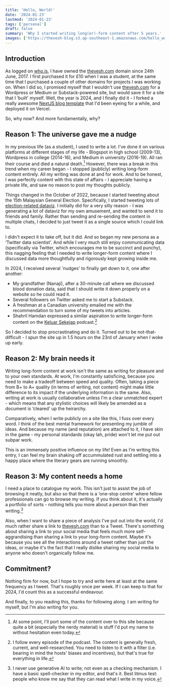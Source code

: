 ```yaml
---
title: 'Hello, World!'
date: '2024-01-23'
lastmod: '2024-01-23'
tags: ['personal']
draft: false
summary: 'Why I started writing long(er)-form content after 5 years.'
images: ['https://thevesh-blog.s3.ap-southeast-1.amazonaws.com/hello_world_og.webp']
---
```


## Introduction

As logged on [who.is](https://who.is/whois/thevesh.com), I have owned the [thevesh.com](#) domain since 24th June, 2017. I first purchased it for £10 when I was a student, at the same time that I purchased a couple of other domains for projects I was working on. When I did so, I promised myself that I wouldn't use [thevesh.com](#) for a Wordpress or Medium or Substack-powered site, but would save it for a site that I ‘built' myself. Well, the year is 2024, and I finally did it - I forked a really awesome [NextJS blog template](https://github.com/timlrx/tailwind-nextjs-starter-blog) that I'd been eyeing for a while, and deployed it on Vercel.

So, why now? And more fundamentally, why?

<TOCInline toc={props.toc} exclude="Introduction" />

## Reason 1: The universe gave me a nudge

In my previous life (as a student), I used to write a lot. I've done it on various platforms at different stages of my life - Blogspot in high school (2009-13), Wordpress in college (2014-16), and Medium in university (2016-19). All ran their course and died a natural death.[^1] However, there was a break in this trend when my career began - I stopped (publicly) writing long-form content entirely. All my writing was done at and for work. And to be honest, I was perfectly content with this state of affairs - I appreciate having a private life, and saw no reason to post my thoughts publicly.

Things changed in the October of 2022, because I started tweeting about the 15th Malaysian General Election. Specifically, I started tweeting lots of [election-related dataviz](https://twitter.com/Thevesh/status/1585248940425105409). I initially did for a very silly reason - I was generating a lot of dataviz for my own amusement, and wanted to send it to friends and family. Rather than sending and re-sending the content in multiple chats, I decided to just tweet it as a single source which I could link to.

I didn't expect it to take off, but it did. And so began my new persona as a ‘Twitter data scientist'. And while I very much still enjoy communicating data (specifically via Twitter, which encourages me to be succinct and punchy), this nagging feeling that I needed to write longer-form content where I discussed data more thoughtfully and rigorously kept growing inside me.

In 2024, I received several 'nudges' to finally get down to it, one after another:
- My grandfather (Nanaji), after a 30-minute call where we discussed blood donation data, said that I should write it down properly on a website so he could read it.
- Several followers on Twitter asked me to start a Substack.
- A freshman at a Canadian university emailed me with the recommendation to turn some of my tweets into articles.
- Shahril Hamdan expressed a similar aspiration to write longer-form content on the [Keluar Sekejap](https://www.youtube.com/@keluarsekejap) podcast.[^2]

So I decided to stop procrastinating and do it. Turned out to be not-that-difficult - I spun the site up in 1.5 hours on the 23rd of January when I woke up early.

## Reason 2: My brain needs it

Writing long-form content at work isn't the same as writing for pleasure and to your own standards. At work, I'm constantly satisficing, because you need to make a tradeoff between speed and quality. Often, taking a piece from B+ to A+ quality (in terms of writing, not content) might make little difference to its impact if the underlying information is the same. Also, writing at work is usually collaborative unless I'm a clear unmatched expert - which means that any stylistic choices will likely be amended as a document is ‘cleared' up the heirarchy.

Comparatively, when I write publicly on a site like this, I fuss over every word. I think of the best mental framework for presenting my jumble of ideas. And because my name (and reputation) are attached to it, I have skin in the game - my personal standards (okay lah, pride) won't let me put out subpar work.

This is an immensely positive influence on my life! Even as I'm writing this entry, I can feel my brain shaking off accummulated rust and settling into a happy place where the literary gears are running smoothly.

## Reason 3: My content needs a home

I need a place to catalogue my work. This isn't just to assist the job of browsing it neatly, but also so that there is a ‘one-stop centre' where fellow professionals can go to browse my writing. If you think about it, it's actually a portfolio of sorts - nothing tells you more about a person than their writing.[^3]

Also, when I want to share a piece of analysis I've put out into the world, I'd much rather share a link to [thevesh.com](#reason-3-my-content-needs-a-home) than to a Tweet. There's something about sharing a link to your social media that feels much more self-aggrandising than sharing a link to your long-form content. Maybe it's because you see all the interactions around a tweet rather than just the ideas, or maybe it's the fact that I really dislike sharing my social media to anyone who doesn't organically follow me. 

## Commitment?

Nothing firm for now, but I hope to try and write here at least at the same frequency as I tweet. That's roughly once per week. If I can keep to that for 2024, I'd count this as a successful endeavour.

And finally, to you reading this, thanks for following along. I am writing for myself, but I'm also writing for you.

[^1]: At some point, I'll port some of the content over to this site because quite a bit (especially the nerdy material) is stuff I'd put my name to without hesitation even today.

[^2]: I follow every episode of the podcast. The content is generally fresh, current, and well-researched. You need to listen to it with a filter (i.e. bearing in mind the hosts' biases and incentives), but that's true for everything in life.

[^3]: I never use generative AI to write; not even as a checking mechanism. I have a basic spell-checker in my editor, and that's it. Best litmus test: people who know me say that they can read what I write in my voice.
